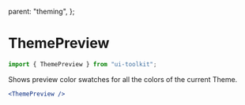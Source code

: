   parent: "theming",
};

# ThemePreview

```javascript
import { ThemePreview } from "ui-toolkit";
```

Shows preview color swatches for all the colors of the current Theme.

```jsx live=true bordered=true
<ThemePreview />
```
